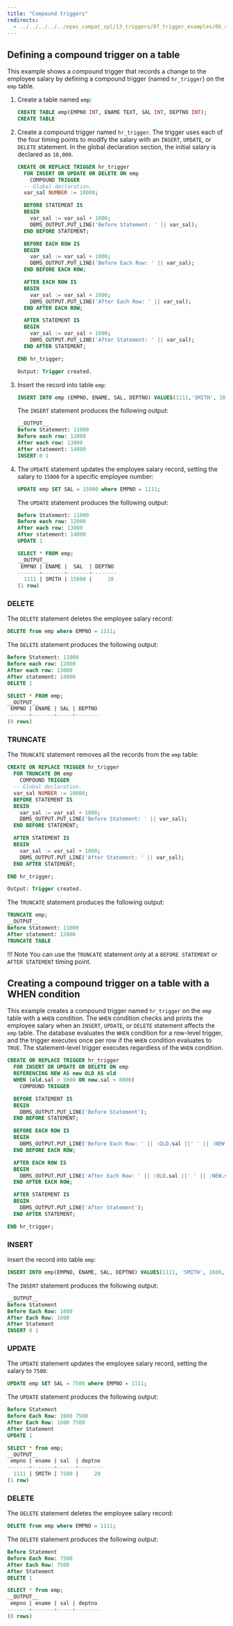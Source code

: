 ```yaml
---
title: "Compound triggers"
redirects:
  - ../../../../../epas_compat_spl/13_triggers/07_trigger_examples/06_compound_trigger #generated for docs/epas/reorg-role-use-case-mode
---
```


<div id="compound_trigger" class="registered_link"></div>

## Defining a compound trigger on a table

This example shows a compound trigger that records a change to the employee salary by defining a compound trigger (named `hr_trigger`) on the `emp` table.

1. Create a table named `emp`:

   ```sql
   CREATE TABLE emp(EMPNO INT, ENAME TEXT, SAL INT, DEPTNO INT);
   CREATE TABLE
   ```

2. Create a compound trigger named `hr_trigger`. The trigger uses each of the four timing points to modify the salary with an `INSERT`, `UPDATE`, or `DELETE` statement. In the global declaration section, the initial salary is declared as `10,000`.

   ```sql
   CREATE OR REPLACE TRIGGER hr_trigger
     FOR INSERT OR UPDATE OR DELETE ON emp
       COMPOUND TRIGGER
     -- Global declaration.
     var_sal NUMBER := 10000;

     BEFORE STATEMENT IS
     BEGIN
       var_sal := var_sal + 1000;
       DBMS_OUTPUT.PUT_LINE('Before Statement: ' || var_sal);
     END BEFORE STATEMENT;

     BEFORE EACH ROW IS
     BEGIN
       var_sal := var_sal + 1000;
       DBMS_OUTPUT.PUT_LINE('Before Each Row: ' || var_sal);
     END BEFORE EACH ROW;

     AFTER EACH ROW IS
     BEGIN
       var_sal := var_sal + 1000;
       DBMS_OUTPUT.PUT_LINE('After Each Row: ' || var_sal);
     END AFTER EACH ROW;

     AFTER STATEMENT IS
     BEGIN
       var_sal := var_sal + 1000;
       DBMS_OUTPUT.PUT_LINE('After Statement: ' || var_sal);
     END AFTER STATEMENT;

   END hr_trigger;

   Output: Trigger created.
   ```

3. Insert the record into table `emp`:

   ```sql
   INSERT INTO emp (EMPNO, ENAME, SAL, DEPTNO) VALUES(1111,'SMITH', 10000, 20);
   ```

   The `INSERT` statement produces the following output:

   ```sql
   __OUTPUT__
   Before Statement: 11000
   Before each row: 12000
   After each row: 13000
   After statement: 14000
   INSERT 0 1
   ```

4. The `UPDATE` statement updates the employee salary record, setting the salary to `15000` for a specific employee number:

   ```sql
   UPDATE emp SET SAL = 15000 where EMPNO = 1111;
   ```

   The `UPDATE` statement produces the following output:

   ```sql
   Before Statement: 11000
   Before each row: 12000
   After each row: 13000
   After statement: 14000
   UPDATE 1

   SELECT * FROM emp;
   __OUTPUT__
    EMPNO | ENAME |  SAL  | DEPTNO
   -------+-------+-------+--------
     1111 | SMITH | 15000 |     20
   (1 row)
   ```

### DELETE

The `DELETE` statement deletes the employee salary record:

```sql
DELETE from emp where EMPNO = 1111;
```

The `DELETE` statement produces the following output:

```sql
Before Statement: 11000
Before each row: 12000
After each row: 13000
After statement: 14000
DELETE 1

SELECT * FROM emp;
__OUTPUT__
 EMPNO | ENAME | SAL | DEPTNO
-------+-------+-----+--------
(0 rows)
```
### TRUNCATE

The `TRUNCATE` statement removes all the records from the `emp` table:

```sql
CREATE OR REPLACE TRIGGER hr_trigger
  FOR TRUNCATE ON emp
    COMPOUND TRIGGER
  -- Global declaration.
  var_sal NUMBER := 10000;
  BEFORE STATEMENT IS
  BEGIN
    var_sal := var_sal + 1000;
    DBMS_OUTPUT.PUT_LINE('Before Statement: ' || var_sal);
  END BEFORE STATEMENT;

  AFTER STATEMENT IS
  BEGIN
    var_sal := var_sal + 1000;
    DBMS_OUTPUT.PUT_LINE('After Statement: ' || var_sal);
  END AFTER STATEMENT;

END hr_trigger;

Output: Trigger created.
```

The `TRUNCATE` statement produces the following output:

```sql
TRUNCATE emp;
__OUTPUT__
Before Statement: 11000
After statement: 12000
TRUNCATE TABLE
```

!!! Note
    You can use the `TRUNCATE` statement only at a `BEFORE STATEMENT` or `AFTER STATEMENT` timing point.

## Creating a compound trigger on a table with a WHEN condition

This example creates a compound trigger named `hr_trigger` on the `emp` table with a `WHEN` condition. The `WHEN` condition checks and prints the employee salary when an `INSERT`, `UPDATE`, or `DELETE` statement affects the `emp` table. The database evaluates the `WHEN` condition for a row-level trigger, and the trigger executes once per row if the `WHEN` condition evaluates to `TRUE`. The statement-level trigger executes regardless of the `WHEN` condition.

```sql
CREATE OR REPLACE TRIGGER hr_trigger
  FOR INSERT OR UPDATE OR DELETE ON emp
  REFERENCING NEW AS new OLD AS old
  WHEN (old.sal > 5000 OR new.sal < 8000)
    COMPOUND TRIGGER

  BEFORE STATEMENT IS
  BEGIN
    DBMS_OUTPUT.PUT_LINE('Before Statement');
  END BEFORE STATEMENT;

  BEFORE EACH ROW IS
  BEGIN
    DBMS_OUTPUT.PUT_LINE('Before Each Row: ' || :OLD.sal ||' ' || :NEW.sal);
  END BEFORE EACH ROW;

  AFTER EACH ROW IS
  BEGIN
    DBMS_OUTPUT.PUT_LINE('After Each Row: ' || :OLD.sal ||' ' || :NEW.sal);
  END AFTER EACH ROW;

  AFTER STATEMENT IS
  BEGIN
    DBMS_OUTPUT.PUT_LINE('After Statement');
  END AFTER STATEMENT;

END hr_trigger;
```
### INSERT

Insert the record into table `emp`:

```sql
INSERT INTO emp(EMPNO, ENAME, SAL, DEPTNO) VALUES(1111, 'SMITH', 1600, 20);
```

The `INSERT` statement produces the following output:

```sql
__OUTPUT__
Before Statement
Before Each Row: 1600
After Each Row: 1600
After Statement
INSERT 0 1
```

### UPDATE

The `UPDATE` statement updates the employee salary record, setting the salary to `7500`:

```sql
UPDATE emp SET SAL = 7500 where EMPNO = 1111;
```

The `UPDATE` statement produces the following output:

```sql
Before Statement
Before Each Row: 1600 7500
After Each Row: 1600 7500
After Statement
UPDATE 1

SELECT * from emp;
__OUTPUT__
 empno | ename | sal  | deptno
-------+-------+------+--------
  1111 | SMITH | 7500 |     20
(1 row)
```

### DELETE

The `DELETE` statement deletes the employee salary record:

```sql
DELETE from emp where EMPNO = 1111;
```

The `DELETE` statement produces the following output:

```sql
Before Statement
Before Each Row: 7500
After Each Row: 7500
After Statement
DELETE 1

SELECT * from emp;
__OUTPUT__
 empno | ename | sal | deptno
-------+-------+-----+--------
(0 rows)
```
